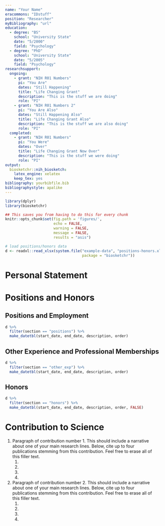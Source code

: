 ```yaml
---
name: "Your Name"
eracommons: "IDstuff"
position: "Researcher"
myBibliography: "url"
education:
  - degree: "BS"
    school: "University State"
    date: "5/2000"
    field: "Psychology"
  - degree: "PhD"
    school: "University State"
    date: "5/2005"
    field: "Psychology"
researchsupport:
  ongoing:
    - grant: "NIH R01 Numbers"
      pi: "You Are"
      dates: "Still Happening"
      title: "Life Changing Grant"
      description: "This is the stuff we are doing"
      role: "PI"
    - grant: "NIH R01 Numbers 2"
      pi: "You Are Also"
      dates: "Still Happening Also"
      title: "Life Changing Grant Also"
      description: "This is the stuff we are also doing"
      role: "PI"
  completed:
    - grant: "NIH R01 Numbers"
      pi: "You Were"
      dates: "Over"
      title: "Life Changing Grant Now Over"
      description: "This is the stuff we were doing"
      role: "PI"
output:
  biosketchr::nih_biosketch:
    latex_engine: xelatex
    keep_tex: yes
bibliography: yourbibfile.bib
bibliographystyle: apalike
---
```


```r
library(dplyr)
library(biosketchr)

## This saves you from having to do this for every chunk
knitr::opts_chunk$set(fig.path = 'figures/',
                      echo = FALSE, 
                      warning = FALSE, 
                      message = FALSE, 
                      results = "asis")

# load positions/honors data
d <- readxl::read_xlsx(system.file("example-data", "positions-honors.xlsx", 
                                   package = "biosketchr"))

```

<!--
The structure of this skeleton should stay the same. Add your specifics :) Notably, \fullcite{} allows the full citation from a bib file entry (as far as I can tell there is no pandoc equivalent yet).
-->


# Personal Statement {-}

\begin{statement}

Your statement about your qualifications for the proposal goes here. Include up-to-four citations related to the statement (either using the `\bibentry` command as shown below with the appropriate key from the `.bib` file or manually entered). This can often include any previous products from collaborations between the research team that is relevant to the current proposal. Ultimately, this is a space to show that you are competent capable of completing the proposed project. Feel free to erase all of this filler text.

  1. \bibentry{RCoreTeam}
  
  2. \bibentry{Rstudio}
  
  3. \bibentry{biosketchr}
  
  4. \bibentry{nihbiosketch}

\end{statement}


# Positions and Honors {-}

## Positions and Employment {-}
```r
d %>% 
  filter(section == "positions") %>% 
  make_datetbl(start_date, end_date, description, order)
```

## Other Experience and Professional Memberships {-}

```r
d %>% 
  filter(section == "other_exp") %>% 
  make_datetbl(start_date, end_date, description, order)
```

## Honors {-}

```r
d %>% 
  filter(section == "honors") %>% 
  make_datetbl(start_date, end_date, description, order, FALSE)
```

# Contribution to Science {-}

1. Paragraph of contribution number 1. This should include a narrative about one of your main research lines. Below, cite up to four publications stemming from this contribution. Feel free to erase all of this filler text.
    1. \bibentry{RCoreTeam}
    2. \bibentry{Rstudio}
    3. \bibentry{biosketchr}
    4. \bibentry{nihbiosketch}


2. Paragraph of contribution number 2. This should include a narrative about one of your main research lines. Below, cite up to four publications stemming from this contribution. Feel free to erase all of this filler text.
    1. \bibentry{RCoreTeam}
    2. \bibentry{Rstudio}
    3. \bibentry{biosketchr}
    4. \bibentry{nihbiosketch}

<!--
Can include more contributions like the ones above
-->



